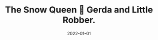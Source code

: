 ---
cover: "./snow.png"
date: "2022-01-01"
title: "The Snow Queen 👑 Gerda and Little Robber."
defer: false
slug: "/snow-queen"
areas: 
  - .
---